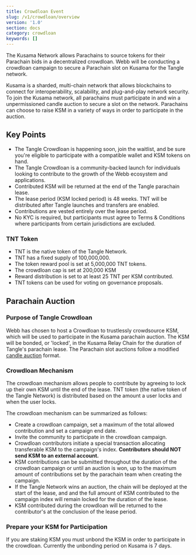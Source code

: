```yaml
---
title: Crowdloan Event
slug: /v1/crowdloan/overview
version: '1.0'
section: docs
category: crowdloan
keywords: []
---
```


The Kusama Network allows Parachains to source tokens for their Parachain bids in a decentralized crowdloan. 
Webb will be conducting a crowdloan campaign to secure a Parachain slot on Kusama for the Tangle network.

Kusama is a sharded, multi-chain network that allows blockchains to connect for interoperability, scalability, 
and plug-and-play network security. To join the Kusama network, all parachains must participate in and win a 
unpermissioned candle auction to secure a slot on the network. Parachains can choose to raise KSM in a variety of 
ways in order to participate in the auction.

## Key Points

- The Tangle Crowdloan is happening soon, join the waitlist, and be sure you're eligible to participate with a compatible wallet and KSM tokens on hand. 
- The Tangle Crowdloan is a community-backed launch for individuals looking to contribute to the growth of the Webb ecosystem and applications. 
- Contributed KSM will be returned at the end of the Tangle parachain lease.
- The lease period (KSM locked period) is 48 weeks. TNT will be distributed after Tangle launches and transfers are enabled.
- Contributions are vested entirely over the lease period.
- No KYC is required, but participants must agree to Terms & Conditions where participants from certain jurisdictions are excluded.

### TNT Token

- TNT is the native token of the Tangle Network. 
- TNT has a fixed supply of 100,000,000.
- The token reward pool is set at 5,000,000 TNT tokens.
- The crowdloan cap is set at 200,000 KSM
- Reward distribution is set to at least 25 TNT per KSM contributed. 
- TNT tokens can be used for voting on governance proposals. 

## Parachain Auction

### Purpose of Tangle Crowdloan 

Webb has chosen to host a Crowdloan to trustlessly crowdsource KSM, which will be used to participate in the Kusama parachain auction. 
The KSM will be bonded, or 'locked', in the Kusama Relay Chain for the duration of Tangle's parachain lease. The Parachain slot auctions 
follow a modified [candle auction](https://wiki.polkadot.network/docs/en/learn-auction#mechanics-of-a-candle-auction) format. 

### Crowdloan Mechanism 

The crowdloan mechanism allows people to contribute by agreeing to lock up their own KSM until the end of the 
lease. TNT token (the native token of the Tangle Network) is distributed based on the amount a user locks and when 
the user locks. 

The crowdloan mechanism can be summarized as follows:
- Create a crowdloan campaign, set a maximum of the total allowed contribution and set a campaign end date.
- Invite the community to participate in the crowdloan campaign.
- Crowdloan contributors initiate a special transaction allocating transferable KSM to the campaign's index. **Contributors should NOT send KSM to an external account.**
- KSM contributions can be submitted throughout the duration of the crowdloan campaign or until an auction is won, up to the maximum amount of contributions set by the parachain team when creating the campaign.
- If the Tangle Network wins an auction, the chain will be deployed at the start of the lease, and and the full amount of KSM contributed to the campaign index will remain locked for the duration of the lease.
- KSM contributed during the crowdloan will be returned to the contributor's at the conclusion of the lease period. 

### Prepare your KSM for Participation

If you are staking KSM you must unbond the KSM in order to participate in the crowdloan. Currently the unbonding period on Kusama
is 7 days. 
